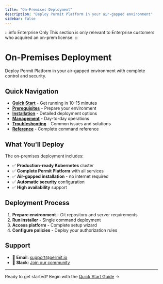 ```yaml
---
title: "On-Premises Deployment"
description: "Deploy Permit Platform in your air-gapped environment"
sidebar: false
---
```


:::info Enterprise Only
This section is only relevant to Enterprise customers who acquired an on-prem license.
:::

# On-Premises Deployment

Deploy Permit Platform in your air-gapped environment with complete control and security.

## Quick Navigation

- **[Quick Start](/how-to/deploy/on-prem/quick-start)** - Get running in 10-15 minutes
- **[Prerequisites](/how-to/deploy/on-prem/prerequisites)** - Prepare your environment  
- **[Installation](/how-to/deploy/on-prem/installation)** - Detailed deployment options
- **[Management](/how-to/deploy/on-prem/management)** - Day-to-day operations
- **[Troubleshooting](/how-to/deploy/on-prem/troubleshooting)** - Common issues and solutions
- **[Reference](/how-to/deploy/on-prem/reference)** - Complete command reference

## What You'll Deploy

The on-premises deployment includes:

- ✅ **Production-ready Kubernetes** cluster
- ✅ **Complete Permit Platform** with all services
- ✅ **Air-gapped installation** - no internet required
- ✅ **Automatic security** configuration
- ✅ **High availability** support

## Deployment Process

1. **Prepare environment** - Git repository and server requirements
2. **Run installer** - Single command deployment
3. **Access platform** - Complete setup wizard
4. **Configure policies** - Deploy your authorization rules

## Support

- 📧 **Email**: support@permit.io
- 💬 **Slack**: [Join our community](https://io.permit.io/slack)

---

Ready to get started? Begin with the [Quick Start Guide](/how-to/deploy/on-prem/quick-start) →